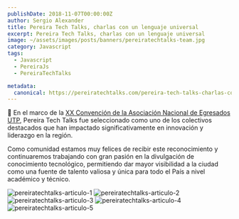 ```yaml
---
publishDate: 2018-11-07T00:00:00Z
author: Sergio Alexander
title: Pereira Tech Talks, charlas con un lenguaje universal
excerpt: Pereira Tech Talks, charlas con un lenguaje universal
image: ~/assets/images/posts/banners/pereiratechtalks-team.jpg
category: Javascript
tags:
  - Javascript
  - PereiraJs
  - PereiraTechTalks

metadata:
  canonical: https://pereiratechtalks.com/pereira-tech-talks-charlas-con-un-lenguaje-universal/
---
```


🎉 En el marco de la [XX Convención de la Asociación Nacional de Egresados UTP](http://aseutp.com/convencion2018/),  Pereira Tech Talks fue seleccionado como uno de los colectivos  destacados que han impactado significativamente en innovación y  liderazgo en la región.

Como comunidad estamos muy felices de  recibir este reconocimiento y continuaremos trabajando con gran pasión  en la divulgación de conocimiento tecnológico, permitiendo dar mayor  visibilidad a la ciudad como una fuente de talento valiosa y única para todo el País a nivel académico y técnico.

![pereiratechtalks-articulo-1](~/assets/images/posts/content/pereiratechtalks-articulo-1.jpg)
![pereiratechtalks-articulo-2](~/assets/images/posts/content/pereiratechtalks-articulo-2.jpg)
![pereiratechtalks-articulo-3](~/assets/images/posts/content/pereiratechtalks-articulo-3.jpg)
![pereiratechtalks-articulo-4](~/assets/images/posts/content/pereiratechtalks-articulo-4.jpg)
![pereiratechtalks-articulo-5](~/assets/images/posts/content/pereiratechtalks-articulo-5.jpg)
